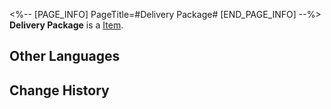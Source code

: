 <%-- [PAGE_INFO]
PageTitle=#Delivery Package#
[END_PAGE_INFO] --%>
{{Item Infobox
|title       = Delivery Package
|id          = 140161
|image       = Item Delivery Package.png
|type        = 
|invCategory = Missions
|rarity      = 3
|effect      = 
|description = A standard package for delivery. It is tightly sealed and heading towards its recipient.
}}
'''Delivery Package''' is a [[Item]].

==Other Languages==
{{Other Languages
|en   = Delivery Package
|zhs  = 快递包裹
|zht  = 快遞包裹
|ja   = 宅配便の荷物
|ko   = 택배
|es   = Paquete de mensajería
|fr   = Colis
|ru   = Посылка
|th   = พัสดุสำหรับขนส่ง
|vi   = Gói Chuyển Phát Nhanh
|de   = Lieferpaket
|id   = Paket
|pt   = Pacote de Entrega
}}

==Change History==
{{Change History|2.0}}